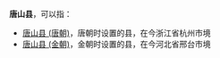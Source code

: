 '''唐山县'''，可以指：
*[[唐山县_(唐朝)|唐山县 (唐朝)]]，唐朝时设置的县，在今浙江省杭州市境
*[[唐山县_(金朝)|唐山县 (金朝)]]，金朝时设置的县，在今河北省邢台市境

{{Disambig|T|Cat=三字中国县名消歧义}}
